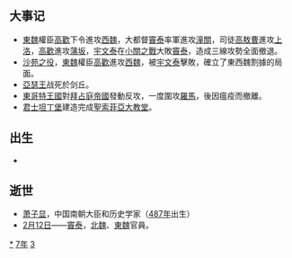 {{yearTOC|537|南朝梁'''[[大同_(萧衍)|大同]]三年'''；高昌'''[[章和_(麴堅)|章和]]七年'''；东魏'''[[天平_(元善見)|天平]]四年'''；西魏'''[[大统_(元宝炬)|大统]]三年'''；新罗'''[[建元_(新羅法興王)|建元]]二年'''}}

== 大事记 ==
*[[東魏|東魏]]權臣[[高歡|高歡]]下令進攻[[西魏|西魏]]，大都督[[竇泰|竇泰]]率軍進攻[[潼關|潼關]]，司徒[[高敖曹|高敖曹]]進攻[[上洛|上洛]]，[[高歡|高歡]]進攻[[蒲坂|蒲坂]]，[[宇文泰|宇文泰]]在[[小關之戰|小關之戰]]大敗[[竇泰|竇泰]]，造成三線攻勢全面撤退。
*[[沙苑之役|沙苑之役]]，[[東魏|東魏]]權臣[[高歡|高歡]]進攻[[西魏|西魏]]，被[[宇文泰|宇文泰]]擊敗，確立了東西魏割據的局面。
*[[亞瑟王|亞瑟王]]战死於剑丘。
*[[東哥特王國|東哥特王國]]對[[拜占庭帝國|拜占庭帝國]]發動反攻，一度圍攻[[羅馬|羅馬]]，後因瘟疫而撤離。
*[[君士坦丁堡|君士坦丁堡]]建造完成[[聖索菲亞大教堂|聖索菲亞大教堂]]。

== 出生 ==
*

== 逝世 ==
{{Wikisource year mention}}
*[[萧子显|萧子显]]，中国南朝大臣和历史学家（[[487年|487年]]出生）
*[[2月12日|2月12日]]——[[竇泰|竇泰]]，[[北魏|北魏]]、[[東魏|東魏]]官員。

[[Category:537年|*]]
[[Category:530年代|7年]]
[[Category:6世纪各年|3]]